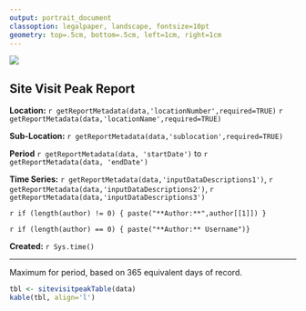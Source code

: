 ```yaml
---
output: portrait_document
classoption: legalpaper, landscape, fontsize=10pt
geometry: top=.5cm, bottom=.5cm, left=1cm, right=1cm
---
```


![](http://www.usgs.gov/newsroom/images/2015-04-07/usgs_logo.png)

## Site Visit Peak Report  

**Location:**  `r getReportMetadata(data,'locationNumber',required=TRUE)` `r getReportMetadata(data,'locationName',required=TRUE)`

**Sub-Location:** `r getReportMetadata(data,'sublocation',required=TRUE)`
   
**Period** `r getReportMetadata(data, 'startDate')` to `r getReportMetadata(data, 'endDate')`

**Time Series:** `r getReportMetadata(data,'inputDataDescriptions1')`, `r getReportMetadata(data,'inputDataDescriptions2')`, `r getReportMetadata(data,'inputDataDescriptions3')`

`r if (length(author) != 0) { paste("**Author:**",author[[1]]) }`

`r if (length(author) == 0) { paste("**Author:** Username")}`

**Created:**  `r Sys.time()`

***
   
Maximum for period, based on 365 equivalent days of record. 
   
```r
tbl <- sitevisitpeakTable(data)
kable(tbl, align='l')
```
